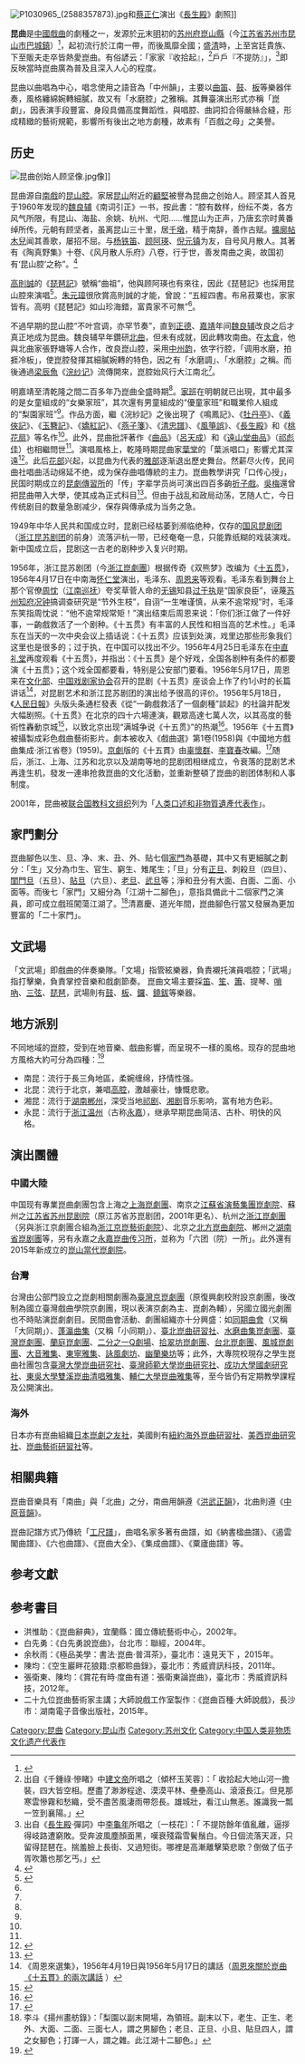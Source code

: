{{More footnotes needed|time=2021-01-09T21:28:10+00:00}}
{{Infobox intangible heritage
| Image       = [[File:Pekinguniversitykunqu5.jpg|250px]]
| Caption     = 昆曲《[[牡丹亭|牡丹亭]]》表演片段
| ICH         = 崑曲
| State Party = [[中國|中國]]
| Domains     = 
| Criteria    = 
| ID          = 
| Region      = 亞太地區
| Year        = 2001
| Session     = 
| List        = 
| Link        = 
| Below       = 
| Note        = 
}}
{{中国非物质文化遗产
|级别 = 国
|省区市1 = 江苏
|省区市2 = 浙江
|省区市3 = 上海
|省区市4 = 北京
|省区市5 = 湖南
|名称 = 昆曲
|图片 =
|申报地区或单位 = [[中国艺术研究院|中国艺术研究院]]，[[江苏省|江苏省]]，[[浙江省|浙江省]]，[[上海市|上海市]]，[[北京市|北京市]]，[[湖南省|湖南省]]
|分类 = 传统戏剧
|序号 = 145
|编号项目 = IV-1
|登录时间 = 2006年
}}

[[File:P1030965_(2588357873).jpg|thumb]]和[[蔡正仁|蔡正仁]]演出《[[長生殿|長生殿]]》劇照]]

'''昆曲'''是[[中國戲曲|中國戲曲]]的劇種之一，发源於[[元朝|元]]末[[明朝|明]]初的[[苏州府|苏州府]][[崑山縣|崑山縣]]（今[[江苏省|江苏省]][[苏州市|苏州市]][[昆山市|昆山市]][[巴城鎮|巴城鎮]]）<ref>{{Cite web |url=http://js.people.com.cn/culture/n2/2017/1028/c360308-30865870.html |title=昆山巴城镇举办重阳曲会 再现昆曲文化魅力 |accessdate=2019-10-07 |archive-date=2019-10-07 |archive-url=https://web.archive.org/web/20191007102743/http://js.people.com.cn/culture/n2/2017/1028/c360308-30865870.html |dead-url=no }}</ref>，起初流行於江南一帶，而後風靡全國；盛[[清朝|清]]時，上至宮廷貴族、下至販夫走卒皆熱愛崑曲。有俗諺云：「家家『收拾起』，<ref>出自《千鍾祿‧慘睹》中[[建文帝|建文帝]]所唱之〔傾杯玉芙蓉〕：「 收拾起大地山河一擔裝，四大皆空相。歷盡了渺渺程途、漠漠平林、壘壘高山、滾滾長江。但見那寒雲慘霧和愁織，受不盡苦風淒雨帶怨長。雄城壯，看江山無恙。誰識我一瓢一笠到襄陽。」</ref>戶戶『不提防』」，<ref>出自《[[長生殿|長生殿]]‧彈詞》中[[李龜年|李龜年]]所唱之〔一枝花〕：「 不提防餘年值亂離，逼拶得岐路遭窮敗。受奔波風塵顏面黑，嘆衰殘霜雪鬢鬚白。今日個流落天涯，只留得琵琶在。揣羞臉上長街、又過短街。哪裡是高漸離擊築悲歌？倒做了伍子胥吹簫也那乞丐。」</ref>即反映當時崑曲廣為普及且深入人心的程度。

昆曲以曲唱為中心，唱念使用之語音為「中州韻」，主要以[[曲笛|曲笛]]、[[鼓|鼓]]、[[板|板]]等樂器伴奏，風格纏綿婉轉細膩，故又有「水磨腔」之雅稱。其舞臺演出形式亦稱「崑劇」，因表演手段豐富、身段具備高度舞蹈性，與唱腔、曲詞扣合得嚴絲合縫，形成精緻的藝術規範，影響所有後出之地方劇種，故素有「百戲之母」之美譽。

==历史==
[[File:昆曲创始人顾坚像.jpg|thumb]]像]]

昆曲源自[[南戲|南戲]]的[[昆山腔|昆山腔]]。家居[[昆山市|昆山]]附近的[[顧堅|顧堅]]被譽為昆曲之创始人。顾坚其人首見于1960年发现的[[魏良辅|魏良辅]]《南词引正》一书，按此書：“腔有数样，纷纭不类，各方风气所限，有昆山、海盐、余姚、杭州、弋阳……惟昆山为正声，乃唐玄宗时黄番绰所传。元朝有顾坚者，虽离昆山三十里，居[[千灯镇|千墩]]，精于南辞，善作古赋。[[擴廓帖木兒|擴廓帖木兒]]闻其善歌，屡招不屈。与[[杨铁笛|杨铁笛]]、[[顾阿瑛|顾阿瑛]]、[[倪元镇|倪元镇]]为友，自号风月散人。其著有《陶真野集》十卷、《风月散人乐府》八卷，行于世，善发南曲之奥，故国初有‘昆山腔’之称”。<ref>{{Cite web|url= http://www.xijucn.com/html/kunqu/20110909/28787.html|title= 顾坚“昆曲鼻祖”|accessdate= 2020-01-10|date= 2011-09-09|author= |work= |publisher= 戲劇網|archive-date= 2020-01-16|archive-url= https://web.archive.org/web/20200116041414/http://www.xijucn.com/html/kunqu/20110909/28787.html|dead-url= no}}</ref>

[[高則誠|高則誠]]的《[[琵琶記|琵琶記]]》號稱“曲祖”，他與顾阿瑛也有來往，因此《琵琶記》也採用昆山腔來演唱<ref name=文人文化>{{cite book|title=昆曲與文人文化|publisher=春風文藝出版社|location=沈陽|author=劉祯、謝雍君|year=2007}}</ref>{{rp|44}}。[[朱元璋|朱元璋]]很欣賞高則誠的才能，曾說：“五經四書。布帛菽粟也，家家皆有。高明《琵琶記》如山珍海錯，富貴家不可無”<ref name=文人文化/>{{rp|48}}。

不過早期的昆山腔“不叶宫调，亦罕节奏”，直到[[正德_(明朝)|正德]]、[[嘉靖|嘉靖]]年间[[魏良辅|魏良辅]]改良之后才真正地成为昆曲。魏良辅早年鑽研[[北曲|北曲]]，但未有成就，因此轉攻南曲。在[[太倉|太倉]]，他與北曲家張野塘等人合作，改良崑山腔，采用[[中州韵|中州韵]]，依字行腔，「调用水磨，拍捱冷板」，使崑腔發揮其細膩婉轉的特色，因之有「水磨調」、「水磨腔」之稱。而後通過[[梁辰魚|梁辰魚]]《[[浣纱记|浣纱记]]》流傳開來，崑腔始风行大江南北<ref name=文人文化/>{{rp|57-62}}。

明嘉靖至清乾隆之間二百多年乃崑曲全盛時期<ref name=文人文化/>{{rp|73}}。[[家班|家班]]在明朝就已出現，其中最多的是女童組成的“女樂家班”，其次還有男童組成的“優童家班”和職業伶人組成的“梨園家班”<ref name=文人文化/>{{rp|88}}。作品方面，繼《浣紗記》之後出現了《鳴鳳記》、《[[牡丹亭|牡丹亭]]》、《[[義俠記|義俠記]]》、《[[玉簪記|玉簪記]]》、《[[嬌紅記|嬌紅記]]》、《[[燕子箋|燕子箋]]》、《[[清忠譜|清忠譜]]》、《[[風箏誤|風箏誤]]》、《[[長生殿|長生殿]]》和《[[桃花扇|桃花扇]]》等名作<ref name=文人文化/>{{rp|74}}。此外，昆曲批評著作《[[曲品|曲品]]》（[[呂天成|呂天成]]）和《[[遠山堂曲品|遠山堂曲品]]》（[[祁彪佳|祁彪佳]]）也相繼問世<ref name=文人文化/>{{rp|80}}。演唱風格上，乾隆時期昆曲家[[葉堂|葉堂]]的「葉派唱口」影響尤其深遠<ref name=昆曲>{{cite web|url=http://www.52kunqu.com/xwshow.asp?newsid=280|title=葉堂|publisher=昆曲網|accessdate=2019-09-21|archive-date=2020-03-26|archive-url=https://web.archive.org/web/20200326214911/http://www.52kunqu.com/xwshow.asp?newsid=280|dead-url=no}}</ref>。此后[[花部|花部]]兴起，以昆曲为代表的[[雅部|雅部]]逐渐退出歷史舞台。然薪尽火传，民间曲社唱曲活动绵延不绝，成为保存曲唱傳統的主力。崑曲教學讲究「口传心授」，民国时期成立的[[昆劇傳習所|昆劇傳習所]]的「传」字辈学员尚可演出四百多齣[[折子戲|折子戲]]。[[吳梅|吳梅]]還曾把昆曲帶入大學，使其成為正式科目<ref name="江蘇網">{{Cite web|url= http://sz.jschina.com.cn/qdsz/xqsz/201312/t1361542.shtml|title= 吴梅故居：藏书楼的曲韵年华|accessdate= 2015-01-21|date= 2013-11-15|author= |work= |publisher= 中國江蘇網|archive-date= 2015-01-22|archive-url= https://web.archive.org/web/20150122080929/http://sz.jschina.com.cn/qdsz/xqsz/201312/t1361542.shtml|dead-url= no}}</ref>。但由于战乱和政局动荡，艺随人亡，今日传统剧目的数量急剧减少，保存與傳承成为当务之急。

1949年中华人民共和国成立时，昆剧已经枯萎到濒临绝种，仅存的[[国风昆剧团|国风昆剧团]]（[[浙江昆苏剧团|浙江昆苏剧团]]的前身）流落沪杭一带，已经奄奄一息，只能靠纸糊的戏装演戏。新中国成立后，昆剧这一古老的剧种步入复兴时期。　　 

1956年，浙江昆苏剧团（今[[浙江崑劇團|浙江崑劇團]]）根据传奇《双熊梦》改编为《[[十五贯|十五贯]]》，1956年4月17日在中南海[[怀仁堂|怀仁堂]]演出，毛泽东、[[周恩来|周恩来]]等观看。毛泽东看到舞台上那个官僚[[周忱|周忱]]（[[江南巡抚|江南巡抚]]）夸奖草菅人命的[[无锡|无锡]]知县[[过于执|过于执]]是“国家良臣”，诬蔑[[苏州知府|苏州知府]][[况钟|况钟]]搞调查研究是“节外生枝”，自诩“一生唯谨慎，从来不逾常规”时，毛泽东笑指周忱说：“他不逾常规常矩！”演出结束后周恩来说：「你们浙江做了一件好事，一齣戲救活了一个剧种。《十五贯》有丰富的人民性和相当高的艺术性。」毛泽东在当天的一次中央会议上插话说：《十五贯》应该到处演，戏里边那些形象我们这里也是很多的；过于执，在中国可以找出不少。1956年4月25日毛泽东在[[中共中央办公厅直属礼堂|中直礼堂]]再度观看《十五贯》，并指出：《十五贯》是个好戏，全国各剧种有条件的都要演《十五贯》；这个戏全国都要看，特别是公安部门要看。1956年5月17日，周恩来在[[中华人民共和国文化部|文化部]]、[[中国戏剧家协会|中国戏剧家协会]]召开的昆剧《十五贯》座谈会上作了约1小时的长篇讲话<ref>《周恩來選集》，1956年4月19日與1956年5月17日的講話（[http://big5.china.com.cn/chinese/zhuanti/211423.htm 周恩來關於崑曲《十五貫》的兩次講話] {{Wayback|url=http://big5.china.com.cn/chinese/zhuanti/211423.htm |date=20060523061956 }}）</ref>，对昆剧艺术和浙江昆苏剧团的演出给予很高的评价。1956年5月18日，《[[人民日報|人民日報]]》头版头条通栏發表《從“一齣戲救活了一個劇種”談起》的社論并配发大幅剧照。《十五贯》在北京的四十六場連演，觀眾高達七萬人次，以其高度的藝術性轟動京城<ref>{{Cite web |url=http://www.zjkjt.com/daye/jumujieshao.htm |title=浙江崑蘇劇團 經典代表劇目《十五貫》 |accessdate=2006-07-19 |archive-date=2006-07-17 |archive-url=https://web.archive.org/web/20060717034629/http://www.zjkjt.com/daye/jumujieshao.htm |dead-url=no }}</ref>，以致北京出现“满城争说《十五贯》”的热潮<ref>{{Cite web |url=http://culture.people.com.cn/GB/40473/40476/4386423.html |title=昆曲《十五贯》：五十年不老 |accessdate=2006-07-19 |archive-date=2016-03-04 |archive-url=https://web.archive.org/web/20160304072721/http://culture.people.com.cn/GB/40473/40476/4386423.html |dead-url=no }}</ref>。1956年《十五貫》被攝製成彩色戲曲藝術影片。劇本被收入《戲曲選》第1卷(1958)與《中國地方戲曲集成·浙江省卷》(1959)。[[京劇|京劇]]版的《十五貫》由[[辜懷群|辜懷群]]、[[李寶春|李寶春]]改編。<ref>{{Cite web |url=http://www.novelhall.org.tw/tradition/ntp_2004_main.asp |title=新舞台:2004年新老戲首頁 |accessdate=2006-07-19 |archive-date=2005-11-25 |archive-url=https://web.archive.org/web/20051125204623/http://www.novelhall.org.tw/tradition/ntp_2004_main.asp |dead-url=no }}</ref>随后，浙江、上海、江苏和北京以及湖南等地的昆剧团相继成立，令衰落的昆剧艺术再逢生机，發发一連串抢救崑曲的文化活動，並重新整頓了崑曲的剧团体制和人事制度。

2001年，昆曲被[[联合国教科文组织|联合国教科文组织]]列为「[[人类口述和非物质遗产代表作|人类口述和非物質遺產代表作]]」。

==家門劃分==
崑曲腳色以生、旦、净、末、丑、外、贴七個[[行当|家門]]為基礎，其中又有更細膩之劃分：「生」又分為巾生、官生、窮生、雉尾生；「旦」分有[[正旦|正旦]]、刺殺旦（四旦）、[[閨門旦|閨門旦]]（五旦）、[[貼旦|貼旦]]（六旦）、[[老旦|老旦]]、[[武旦|武旦]]等；淨和丑分有大面、白面、二面、小面等。而後七「家門」又細分為「江湖十二腳色」，意指具備此十二個家門之演員，即可成立戲班闖蕩江湖了。<ref>李斗《揚州畫舫錄》：「梨園以副末開場，為領班。副末以下，老生、正生、老外、大面、二面、三面七人，謂之男腳色；老旦、正旦、小旦、貼旦四人，謂之女腳色；打諢一人，謂之雜。此江湖十二腳色。」</ref>清嘉慶、道光年間，崑曲腳色行當又發展為更加豐富的「二十家門」。

==文武場==
「文武場」即戲曲的伴奏樂隊。「文場」指管絃樂器，負責襯托演員唱腔；「武場」指打擊樂，負責掌控音樂和戲劇節奏。
崑曲文場主要採[[笛|笛]]、[[笙|笙]]、[[簫|簫]]、提琴、[[嗩吶|嗩吶]]、[[三弦|三弦]]、[[琵琶|琵琶]]，武場則有[[鼓|鼓]]、[[板|板]]、[[鑼|鑼]]、[[鐃鈸|鐃鈸]]等樂器。

==地方派别==
不同地域的崑腔，受到在地音樂、戲曲影響，而呈現不一樣的風格。现存的昆曲地方風格大約可分為四種：<ref name=Ency>{{cite encyclopedia |year=2009|title =声腔剧种|encyclopedia=[[中国大百科全书|中国大百科全书]]|publisher=中国大百科全书出版社|location=北京|edition=第二版|ISBN=978-7-5000-7958-3}}</ref>
*南昆：流行于長三角地區，柔婉缠绵，抒情性强。
*北昆：流行于北京，兼唱[[高腔|高腔]]，激越豪壮，慷慨悲歌。
*湘昆：流行于[[湖南|湖南]][[郴州|郴州]]，深受当地[[祁剧|祁剧]]、[[湘剧|湘剧]]音乐影响，富有地方色彩。
*永昆：流行于[[浙江|浙江]][[温州|温州]]（古称[[永嘉郡|永嘉]]），继承早期昆曲简洁、古朴、明快的风格。

==演出團體==
===中國大陸===
中国现有專業崑曲劇團包含上海之[[上海崑劇團|上海崑劇團]]、南京之[[江蘇省演藝集團崑劇院|江蘇省演藝集團崑劇院]]、蘇州之[[江苏省苏州昆剧院|江苏省苏州昆剧院]]（原江苏省苏崑剧团，2001年更名）、杭州之[[浙江崑劇團|浙江崑劇團]]（另與浙江京劇團合組為[[浙江京崑藝術劇院|浙江京崑藝術劇院]]）、北京之[[北方崑曲劇院|北方崑曲劇院]]、郴州之[[湖南省崑剧團|湖南省崑剧團]]等，另有永嘉之[[永嘉崑曲传习所|永嘉崑曲传习所]]，並称为「六团（院）一所」。此外還有2015年新成立的[[崑山當代崑劇院|崑山當代崑劇院]]。

===台灣===
{{main|台灣傳統戲劇表演團體列表#崑劇}}
台灣由公部門設立之崑劇相關劇團為[[臺灣京崑劇團|臺灣京崑劇團]]（原復興劇校附設京劇團，後改制為國立臺灣戲曲學院京劇團，現以表演京劇為主、崑劇為輔），另國立國光劇團也不時貼演崑劇劇目。民間曲會活動、劇團組織亦十分興盛：如[[同期曲會|同期曲會]]（又稱「大同期」）、[[蓬瀛曲集|蓬瀛曲集]]（又稱「小同期」）、[[臺北崑曲研習社|臺北崑曲研習社]]、[[水磨曲集崑劇團|水磨曲集崑劇團]]、[[臺灣崑劇團|臺灣崑劇團]]、[[蘭庭崑劇團|蘭庭崑劇團]]、[[二分之一Q劇場|二分之一Q劇場]]、[[拾翠坊崑劇團|拾翠坊崑劇團]]、[[台北崑劇團|台北崑劇團]]、[[風城崑劇團|風城崑劇團]]、[[大音雅集|大音雅集]]、[[東寧雅集|東寧雅集]]、[[詠風劇坊|詠風劇坊]]、[[幽蘭樂坊|幽蘭樂坊]]等；此外，大專院校現存之學生崑曲社團包含[[臺灣大學崑曲研究社|臺灣大學崑曲研究社]]、[[臺灣師範大學崑曲研究社|臺灣師範大學崑曲研究社]]、[[成功大學國劇研究社|成功大學國劇研究社]]、[[東吳大學雙溪崑曲清唱雅集|東吳大學雙溪崑曲清唱雅集]]、[[輔仁大學崑曲雅集|輔仁大學崑曲雅集]]等，至今皆仍有定期教學課程及公開演出。

===海外===
日本亦有崑曲組織[[日本崑劇之友社|日本崑劇之友社]]，美國則有[[紐約海外崑曲研習社|紐約海外崑曲研習社]]、[[美西崑曲研究社|美西崑曲研究社]]、[[崑曲藝術研習社|崑曲藝術研習社]]等。

==相關典籍==
崑曲音樂具有「南曲」與「北曲」之分，南曲用韻遵《[[洪武正韻|洪武正韻]]》，北曲則遵《[[中原音韻|中原音韻]]》。

崑曲記譜方式乃傳統「[[工尺譜|工尺譜]]」，曲唱名家多著有曲譜，如《納書楹曲譜》、《遏雲閣曲譜》、《六也曲譜》、《崑曲大全》、《集成曲譜》、《粟廬曲譜》等。

==参考文獻==
{{reflist}}

==参考書目==
*洪惟助：《崑曲辭典》，宜蘭縣：國立傳統藝術中心，2002年。
*白先勇：《白先勇說崑曲》，台北市：聯經，2004年。
*余秋雨：《極品美學：書法‧崑曲‧普洱茶》，臺北市：遠見天下 ，2015年。
*陳均：《空生巖畔花狼籍:京都聆曲錄》，臺北市：秀威資訊科技，2011年。
*張衛東、陳均：《賞花有時‧度曲有道：張衛東論崑曲》，臺北市：秀威資訊科技，2012年。
*二十九位崑曲藝術家主講；大師說戲工作室製作：《崑曲百種‧大師說戲》，長沙市：湖南電子音像出版社，2015年。
{{commons|Category:Kunqu Opera|昆曲}}

{{中国各地戏剧}}{{中國非物質文化遺產代表作}}
{{江苏国家级非物质文化遗产}}
{{浙江国家级非物质文化遗产}}
{{上海国家级非物质文化遗产}}
{{湖南国家级非物质文化遗产}}
{{北京国家级非物质文化遗产}}
{{中直单位国家级非物质文化遗产}}
{{Jiangsu topics}}
[[Category:昆曲|Category:昆曲]]
[[Category:昆山市|Category:昆山市]]
[[Category:苏州文化|Category:苏州文化]]
[[Category:中国人类非物质文化遗产代表作|Category:中国人类非物质文化遗产代表作]]